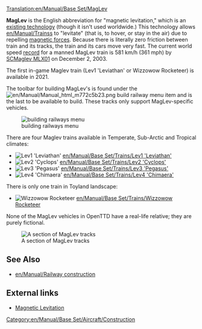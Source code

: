 [[Translation:en/Manual/Base Set/MagLev]]
{{en/Manual/Base Set/Types of railways}}

'''MagLev''' is the English abbreviation for "magnetic levitation," which is an [http://en.wikipedia.org/wiki/Maglev existing technology] (though it isn't used worldwide.) This technology allows [[en/Manual/Trains]]s to "levitate" (that is, to hover, or stay in the air) due to repelling [http://en.wikipedia.org/wiki/Magnetism magnetic forces]. Because there is literally zero friction between train and its tracks, the train and its cars move very fast. The current world speed [http://en.wikipedia.org/wiki/Land_speed_record_for_rail_vehicles#Maglev_trains record] for a manned MagLev train is 581 km/h (361 mph) by [http://en.wikipedia.org/wiki/SCMaglev SCMaglev MLX01] on December 2, 2003.

The first in-game Maglev train (Lev1 'Leviathan' or Wizzowow Rocketeer) is available in 2021.

The toolbar for building MagLev's is found under the [[File:en/Manual/Manual html m772c5b23.png]] build railway menu item and is the last to be available to build. These tracks only support MagLev-specific vehicles.

[[File:en/Manual/Openttd-rail1.png|none|building railways menu]]

There are four Maglev trains available in Temperate, Sub-Arctic and Tropical climates:
*[[File:en/Manual/Base Set/Trains/Lev1leviathan.png|Lev1 'Leviathan']] [[en/Manual/Base Set/Trains/Lev1 'Leviathan']]
*[[File:en/Manual/Base Set/Trains/Lev2cyclops.png|Lev2 'Cyclops']] [[en/Manual/Base Set/Trains/Lev2 'Cyclops']]
*[[File:en/Manual/Base Set/Trains/Lev3pegasus.png|Lev3 'Pegasus']] [[en/Manual/Base Set/Trains/Lev3 'Pegasus']]
*[[File:en/Manual/Base Set/Trains/Lev4chimaerarhead.png|Lev4 'Chimaera']] [[en/Manual/Base Set/Trains/Lev4 'Chimaera']]
There is only one train in Toyland landscape:
*[[File:en/Manual/Base Set/Trains/Wizzowowrocketeer.png|Wizzowow Rocketeer]] [[en/Manual/Base Set/Trains/Wizzowow Rocketeer]]

None of the MagLev vehicles in OpenTTD have a real-life relative; they are purely fictional.

[[File:en/Manual/Base Set/MaglevTemp.png|none|frame|A section of MagLev tracks]]

==See Also==
*[[en/Manual/Railway construction]]

==External links==
*[http://www.maglev.net/ Magnetic Levitation]

[[Category:en/Manual/Base Set/Aircraft/Construction]]